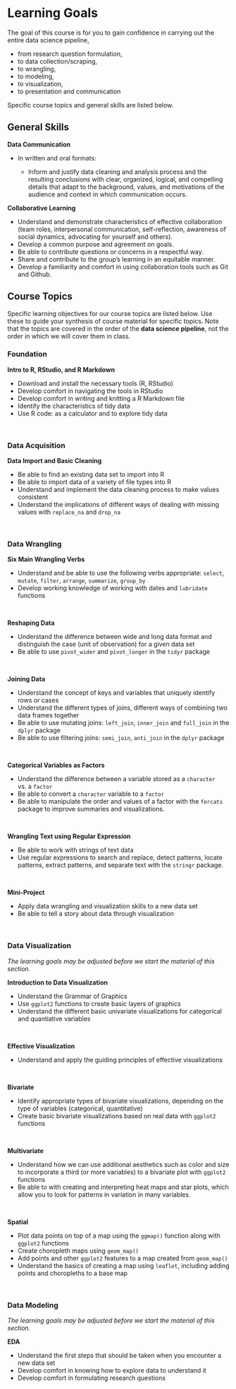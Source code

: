 # Learning Goals {.unnumbered}

The goal of this course is for you to gain confidence in carrying out the entire data science pipeline, 

- from research question formulation, 
- to data collection/scraping,
- to wrangling, 
- to modeling, 
- to visualization, 
- to presentation and communication


Specific course topics and general skills are listed below.

## General Skills {.unnumbered}

**Data Communication**

-   In written and oral formats:

    -   Inform and justify data cleaning and analysis process and the resulting conclusions with clear, organized, logical, and compelling details that adapt to the background, values, and motivations of the audience and context in which communication occurs.

**Collaborative Learning**

-   Understand and demonstrate characteristics of effective collaboration (team roles, interpersonal communication, self-reflection, awareness of social dynamics, advocating for yourself and others).
-   Develop a common purpose and agreement on goals.
-   Be able to contribute questions or concerns in a respectful way.
-   Share and contribute to the group's learning in an equitable manner.
-   Develop a familiarity and comfort in using collaboration tools such as Git and Github. 

## Course Topics {.unnumbered}

Specific learning objectives for our course topics are listed below. Use these to guide your synthesis of course material for specific topics. Note that the topics are covered in the order of the **data science pipeline**, not the order in which we will cover them in class.

### Foundation {.unnumbered}

**Intro to R, RStudio, and R Markdown**

- Download and install the necessary tools (R, RStudio)
- Develop comfort in navigating the tools in RStudio
- Develop comfort in writing and knitting a R Markdown file
- Identify the characteristics of tidy data
- Use R code: as a calculator and to explore tidy data

<br>

### Data Acquisition {.unnumbered}

**Data Import and Basic Cleaning**

- Be able to find an existing data set to import into R
- Be able to import data of a variety of file types into R
- Understand and implement the data cleaning process to make values consistent
- Understand the implications of different ways of dealing with missing values with `replace_na` and `drop_na`

<br>

### Data Wrangling {.unnumbered}

**Six Main Wrangling Verbs**

- Understand and be able to use the following verbs appropriate: `select`, `mutate`, `filter`, `arrange`, `summarize`, `group_by`
- Develop working knowledge of working with dates and `lubridate` functions 

<br>


**Reshaping Data**

- Understand the difference between wide and long data format and distinguish the case (unit of observation) for a given data set
- Be able to use `pivot_wider` and `pivot_longer` in the `tidyr` package

<br>

**Joining Data**

- Understand the concept of keys and variables that uniquely identify rows or cases
- Understand the different types of joins, different ways of combining two data frames together
- Be able to use mutating joins: `left_join`, `inner_join` and `full_join` in the `dplyr` package
- Be able to use filtering joins: `semi_join`, `anti_join` in the `dplyr` package

<br>

**Categorical Variables as Factors**

- Understand the difference between a variable stored as a `character` vs. a `factor`
- Be able to convert a `character` variable to a `factor`
- Be able to manipulate the order and values of a factor with the `forcats` package to improve summaries and visualizations.

<br>

**Wrangling Text using Regular Expression**

- Be able to work with strings of text data 
- Use regular expressions to search and replace, detect patterns, locate patterns, extract patterns, and separate text with the `stringr` package.


<br>

**Mini-Project**

- Apply data wrangling and visualization skills to a new data set
- Be able to tell a story about data through visualization

<br>


### Data Visualization {.unnumbered}

*The learning goals may be adjusted before we start the material of this section.*


**Introduction to Data Visualization**

- Understand the Grammar of Graphics
- Use `ggplot2` functions to create basic layers of graphics
- Understand the different basic univariate visualizations for categorical and quantiative variables

<br>


**Effective Visualization**

- Understand and apply the guiding principles of effective visualizations


<br>

**Bivariate**

- Identify appropriate types of bivariate visualizations, depending on the type of variables (categorical, quantitative)
- Create basic bivariate visualizations based on real data with `ggplot2` functions

<br>

**Multivariate**

- Understand how we can use additional aesthetics such as color and size to incorporate a third (or more variables) to a bivariate plot with `ggplot2` functions
- Be able to with creating and interpreting heat maps and star plots, which allow you to look for patterns in variation in many variables. 

<br>

**Spatial**

- Plot data points on top of a map using the `ggmap()` function along with `ggplot2` functions      
- Create choropleth maps using `geom_map()`      
- Add points and other `ggplot2` features to a map created from `geom_map()`   
- Understand the basics of creating a map using `leaflet`, including adding points and choropleths to a base map 

<br>



### Data Modeling {.unnumbered}

*The learning goals may be adjusted before we start the material of this section.*

**EDA**

- Understand the first steps that should be taken when you encounter a new data set
- Develop comfort in knowing how to explore data to understand it
- Develop comfort in formulating research questions

<br>



